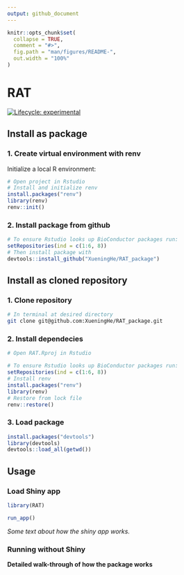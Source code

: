 ```yaml
---
output: github_document
---
```


<!-- README.md is generated from README.Rmd. Please edit that file -->

```r
knitr::opts_chunk$set(
  collapse = TRUE,
  comment = "#>",
  fig.path = "man/figures/README-",
  out.width = "100%"
)
```

# RAT

<!-- badges: start -->
[![Lifecycle: experimental](https://img.shields.io/badge/lifecycle-experimental-orange.svg)](https://www.tidyverse.org/lifecycle/#experimental)
<!-- badges: end -->

## Install as package
### 1. Create virtual environment with renv
Initialize a local R environment:
```r
# Open project in Rstudio
# Install and initialize renv 
install.packages("renv")
library(renv)
renv::init()
```

### 2. Install package from github
``` r
# To ensure Rstudio looks up BioConductor packages run:
setRepositories(ind = c(1:6, 8))
# Then install package with
devtools::install_github("XueningHe/RAT_package")
```


## Install as cloned repository

### 1. Clone repository
```sh
# In terminal at desired directory
git clone git@github.com:XueningHe/RAT_package.git
```

### 2. Install dependecies
```r
# Open RAT.Rproj in Rstudio

# To ensure Rstudio looks up BioConductor packages run:
setRepositories(ind = c(1:6, 8))
# Install renv
install.packages("renv")
library(renv)
# Restore from lock file
renv::restore()
```

### 3. Load package
```r
install.packages("devtools")
library(devtools)
devtools::load_all(getwd())
```

## Usage

### Load Shiny app

```r
library(RAT)

run_app()

```
*Some text about how the shiny app works.*


### Running without Shiny
**Detailed walk-through of how the package works**
